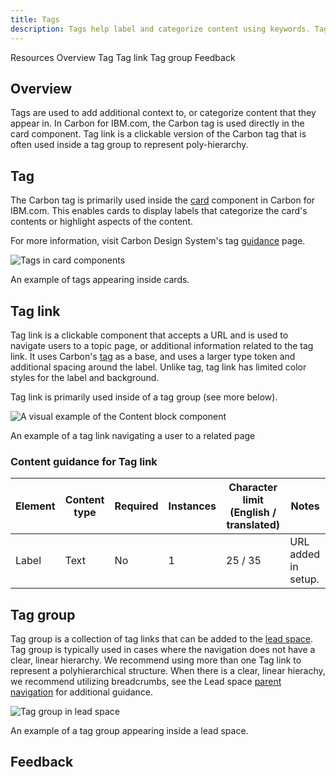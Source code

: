 ```yaml
---
title: Tags
description: Tags help label and categorize content using keywords. Tag link enables a tag to be clickable and navigate users to related content.
---
```



<ComponentDescription name="Tags" type="ui" />

<AnchorLinks>

<AnchorLink>Resources</AnchorLink>
<AnchorLink>Overview</AnchorLink>
<AnchorLink>Tag</AnchorLink>
<AnchorLink>Tag link</AnchorLink>
<AnchorLink>Tag group</AnchorLink>
<AnchorLink>Feedback</AnchorLink>
  
</AnchorLinks>

## Overview

Tags are used to add additional context to, or categorize content that they appear in. In Carbon for IBM.com, the Carbon tag is used directly in the card component. Tag link is a clickable version of the Carbon tag that is often used inside a tag group to represent poly-hierarchy.

## Tag

The Carbon tag is primarily used inside the [card](https://www.ibm.com/standards/carbon/components/cards) component in Carbon for IBM.com. This enables cards to display labels that categorize the card's contents or highlight aspects of the content.

For more information, visit Carbon Design System's tag [guidance](https://carbondesignsystem.com/components/tag/usage/) page.

<Row>
<Column colMd={8} colLg={12}>

![Tags in card components](../../images/component/tags/tags-card-tag-example.png)

</Column>
</Row>

<Caption>An example of tags appearing inside cards.</Caption>

## Tag link

Tag link is a clickable component that accepts a URL and is used to navigate users to a topic page, or additional information related to the tag link. It uses Carbon's [tag](https://carbondesignsystem.com/components/tag/usage/) as a base, and uses a larger type token and additional spacing around the label. Unlike tag, tag link has limited color styles for the label and background.

Tag link is primarily used inside of a tag group (see more below).

<Row>

<Column colMd={8} colLg={10}>

![A visual example of the Content block component](../../images/component/tags/tags-tag-link-interaction.gif)

</Column>

</Row>

<Caption>An example of a tag link navigating a user to a related page</Caption>

<ResourceLinks name="Tag link" type="ui" multiComponent />

### Content guidance for Tag link

| Element | Content type | Required | Instances | Character limit <br/>(English / translated) | Notes               |
| ------- | ------------ | -------- | --------- | ------------------------------------------- | ------------------- |
| Label   | Text         | No       | 1         | 25 / 35                                     | URL added in setup. |

## Tag group

Tag group is a collection of tag links that can be added to the [lead space](https://www.ibm.com/standards/carbon/components/leadspace). Tag group is typically used in cases where the navigation does not have a clear, linear hierarchy. We recommend using more than one Tag link to represent a polyhierarchical structure. When there is a clear, linear hierachy, we recommend utilizing breadcrumbs, see the Lead space [parent navigation](https://www.ibm.com/standards/carbon/components/leadspace#parent-navigation) for additional guidance.

<Row>
<Column colMd={8} colLg={12}>

![Tag group in lead space](../../images/component/tags/components--tag-link.jpg)

</Column>
</Row>

<Caption>An example of a tag group appearing inside a lead space.</Caption>

<ResourceLinks name="Tag group" type="ui" multiComponent />

## Feedback

<ComponentFeedback />
